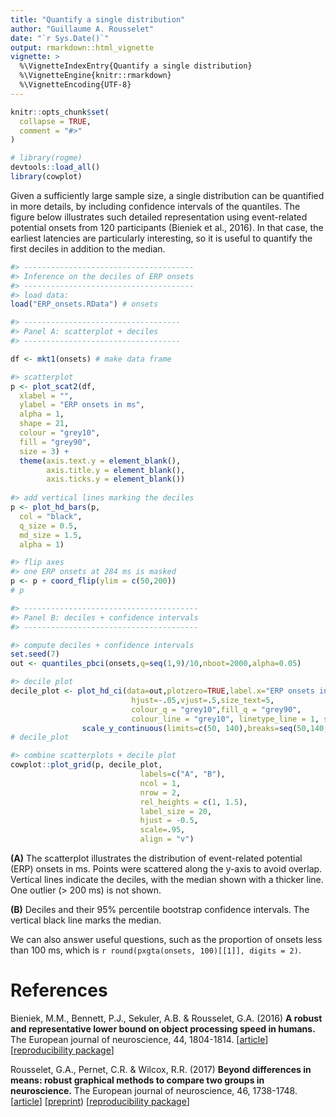 ```yaml
---
title: "Quantify a single distribution"
author: "Guillaume A. Rousselet"
date: "`r Sys.Date()`"
output: rmarkdown::html_vignette
vignette: >
  %\VignetteIndexEntry{Quantify a single distribution}
  %\VignetteEngine{knitr::rmarkdown}
  %\VignetteEncoding{UTF-8}
---
```


```r
knitr::opts_chunk$set(
  collapse = TRUE,
  comment = "#>"
)
```

```r
# library(rogme)
devtools::load_all()
library(cowplot)
```

Given a sufficiently large sample size, a single distribution can be quantified in more details, by including confidence intervals of the quantiles. The figure below illustrates such detailed representation using event-related potential onsets from 120 participants (Bieniek et al., 2016). In that case, the earliest latencies are particularly interesting, so it is useful to quantify the first deciles in addition to the median.

```r
#> --------------------------------------
#> Inference on the deciles of ERP onsets
#> --------------------------------------
#> load data:
load("ERP_onsets.RData") # onsets

#> -----------------------------------
#> Panel A: scatterplot + deciles
#> -----------------------------------

df <- mkt1(onsets) # make data frame

#> scatterplot
p <- plot_scat2(df,
  xlabel = "",
  ylabel = "ERP onsets in ms",
  alpha = 1,
  shape = 21,
  colour = "grey10",
  fill = "grey90",
  size = 3) + 
  theme(axis.text.y = element_blank(),
        axis.title.y = element_blank(),
        axis.ticks.y = element_blank())
 
#> add vertical lines marking the deciles
p <- plot_hd_bars(p,
  col = "black",
  q_size = 0.5,
  md_size = 1.5,
  alpha = 1) 

#> flip axes
#> one ERP onsets at 284 ms is masked
p <- p + coord_flip(ylim = c(50,200)) 
# p

#> ---------------------------------------
#> Panel B: deciles + confidence intervals
#> ---------------------------------------

#> compute deciles + confidence intervals
set.seed(7)
out <- quantiles_pbci(onsets,q=seq(1,9)/10,nboot=2000,alpha=0.05)

#> decile plot
decile_plot <- plot_hd_ci(data=out,plotzero=TRUE,label.x="ERP onsets in ms",
                           hjust=-.05,vjust=.5,size_text=5,
                           colour_q = "grey10",fill_q = "grey90",
                           colour_line = "grey10", linetype_line = 1, size_line = 1) +
                scale_y_continuous(limits=c(50, 140),breaks=seq(50,140,10))
# decile_plot

#> combine scatterplots + decile plot
cowplot::plot_grid(p, decile_plot,
                             labels=c("A", "B"),
                             ncol = 1,
                             nrow = 2,
                             rel_heights = c(1, 1.5),
                             label_size = 20,
                             hjust = -0.5,
                             scale=.95,
                             align = "v")

```

**(A)** The scatterplot illustrates the distribution of event-related potential (ERP) onsets in ms. Points were scattered along the y-axis to avoid overlap. Vertical lines indicate the deciles, with the median shown with a thicker line. One outlier (> 200 ms) is not shown. 

**(B)** Deciles and their 95% percentile bootstrap confidence intervals. The vertical black line marks the median.

We can also answer useful questions, such as the proportion of onsets less than 100 ms, which is `r round(pxgta(onsets, 100)[[1]], digits = 2)`.

# References

Bieniek, M.M., Bennett, P.J., Sekuler, A.B. & Rousselet, G.A. (2016)
**A robust and representative lower bound on object processing speed in humans.**
The European journal of neuroscience, 44, 1804-1814.
[[article](https://www.ncbi.nlm.nih.gov/pubmed/26469359)] [[reproducibility package](https://figshare.com/articles/Face_noise_ERP_onsets_from_194_recording_sessions/1588513)]

Rousselet, G.A., Pernet, C.R. & Wilcox, R.R. (2017) 
**Beyond differences in means: robust graphical methods to compare two groups in neuroscience.**
The European journal of neuroscience, 46, 1738-1748. 
[[article](https://onlinelibrary.wiley.com/doi/abs/10.1111/ejn.13610)] [[preprint](https://www.biorxiv.org/content/early/2017/05/16/121079)) [[reproducibility package](https://figshare.com/articles/Modern_graphical_methods_to_compare_two_groups_of_observations/4055970)]
